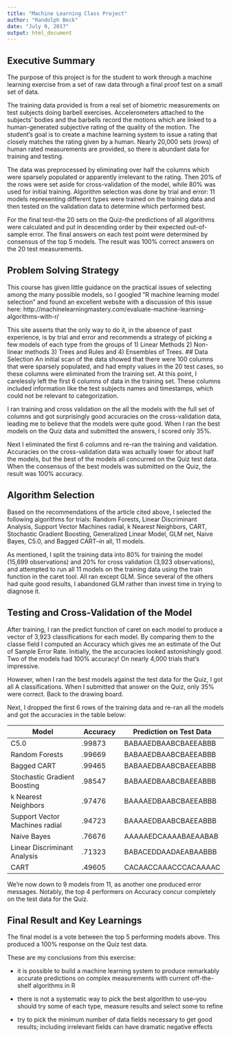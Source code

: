 ```yaml
---
title: "Machine Learning Class Project"
author: "Randolph Beck"
date: "July 9, 2017"
output: html_document
---
```


## Executive Summary
The purpose of this project is for the student to work through a machine learning exercise from a set of raw data through a final proof test on a small set of data.  

The training data provided is from a real set of biometric measurements on test subjects doing barbell exercises.  Accelerometers attached to the subjects' bodies and the barbells record the motions which are linked to a human-generated subjective rating of the quality of the motion. The student's goal is to create a machine learning system to issue a rating that closely matches the rating given by a human.  Nearly 20,000 sets (rows) of human rated measurements are provided, so there is abundant data for training and testing.

The data was preprocessed by eliminating over half the columns which were sparsely populated or apparently irrelevant to the rating.  Then 20% of the rows were set aside for cross-validation of the model, while 80% was used for initial training.  Algorithm selection was done by trial and error: 11 models representing different types were trained on the training data and then tested on the validation data to determine which performed best.

For the final test--the 20 sets on the Quiz--the predictions of all algorithms were calculated and put in descending order by their expected out-of-sample error.  The final answers on each test point were determined by consensus of the top 5 models. The result was 100% correct answers on the 20 test measurements.

## Problem Solving Strategy
This course has given little guidance on the practical issues of selecting among the many possible models, so I googled "R machine learning model selection" and found an excellent website with a discussion of this issue here: http://machinelearningmastery.com/evaluate-machine-learning-algorithms-with-r/

This site asserts that the only way to do it, in the absence of past experience, is by trial and error and recommends a strategy of picking a few models of each type from the groups of 1) Linear Methods 2) Non-linear methods 3) Trees and Rules and 4) Ensembles of Trees.
## Data Selection
An initial scan of the data showed that there were  100 columns that were sparsely populated, and had empty values in the 20 test cases, so these columns were eliminated from the training set.  At this point, I carelessly left the first 6 columns of data in the training set.  These columns included information like the test subjects names and timestamps, which could not be relevant to categorization.

I ran training and cross validation on the all the models with the full set of columns and got surprisingly good accuracies on the cross-validation data, leading me to believe that the models were quite good.  When I ran the best models on the Quiz data and submitted the answers, I scored only 35%.

Next I eliminated the first 6 columns and re-ran the training and validation.  Accuracies on the cross-validation data was actually lower for about half the models, but the best of the models all concurred on the Quiz test data.  When the consensus of the best models was submitted on the Quiz, the result was 100% accuracy.

## Algorithm Selection
Based on the recommendations of the article cited above, I selected the following algorithms for trials: Random Forests, Linear Discriminant Analysis, Support Vector Machines radial, k Nearest Neighbors, CART, Stochastic Gradient Boosting, Generalized Linear Model, GLM net, Naive Bayes, C5.0, and Bagged CART--in all, 11 models.

As mentioned, I split the training data into 80% for training the model (15,699 observations) and 20% for cross validation (3,923 observations), and attempted to run all 11 models on the training data using the train function in the caret tool.  All ran except GLM.  Since several of the others had quite good results, I abandoned GLM rather than invest time in trying to diagnose it.

## Testing and Cross-Validation of the Model
After training, I ran the predict function of caret on each model to produce a vector of 3,923 classifications for each model.  By comparing them to the classe field I computed an Accuracy which gives me an estimate of the Out of Sample Error Rate.  Initially, the the accuracies looked astonishingly good.  Two of the models had 100% accuracy!  On nearly 4,000 trials that's impressive.

However, when I ran the best models against the test data for the Quiz, I got all A classifications.  When I submitted that answer on the Quiz, only 35% were correct.  Back to the drawing board.

Next, I dropped the first 6 rows of the training data and re-ran all the models and got the accuracies in the table below:

Model                         |  Accuracy     |  Prediction on Test Data
------------------------------|---------------|-------------------------
C5.0                          | .99873        |  BABAAEDBAABCBAEEABBB
Random Forests                | .99669        |  BABAAEDBAABCBAEEABBB
Bagged CART                   | .99465        |  BABAAEDBAABCBAEEABBB
Stochastic Gradient Boosting  | .98547        |  BABAAEDBAABCBAEEABBB
k Nearest Neighbors           | .97476        |  BAAAAEDBAABCBAEEABBB
Support Vector Machines radial| .94723        |  BAAAAEDBAABCBAEEABBB
Naive Bayes                   | .76676        |  AAAAAEDCAAAABAEAABAB
Linear Discriminant Analysis  | .71323        |  BABACEDDAADAEABAABBB
CART                          | .49605        |  CACAACCAAACCCACAAAAC

We're now down to 9 models from 11, as another one produced error messages.  Notably, the top 4 performers on Accuracy concur completely on the test data for the Quiz.  

## Final Result and Key Learnings

The final model is a vote between the top 5 performing models above.  This produced a 100% response on the Quiz test data.

These are my conclusions from this exercise:

 *  it is possible to build a machine learning system to produce remarkably accurate predictions on complex measurements with current off-the-shelf algorithms in R
 
 *  there is not a systematic way to pick the best algorithm to use--you should try some of each type, measure results and select some to refine
 
 *  try to pick the minimum number of data fields necessary to get good results; including irrelevant fields can have dramatic negative effects
 